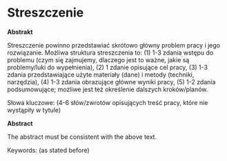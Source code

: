 # Streszczenie {.unnumbered}

**Abstrakt**

Streszczenie powinno przedstawiać skrótowo główny problem pracy i jego rozwiązanie.
Możliwa struktura streszczenia to: (1) 1-3 zdania wstępu do problemu (czym się zajmujemy, dlaczego jest to ważne, jakie są problemy/luki do wypełnienia), (2) 1 zdanie opisujące cel pracy, (3) 1-3 zdania przedstawiające użyte materiały (dane) i metody (techniki, narzędzia), (4) 1-3 zdania obrazujące główne wyniki pracy, (5) 1-2 zdania podsumowujące; możliwe jest też określenie dalszych kroków/planów.

Słowa kluczowe: (4-6 słów/zwrotów opisujących treść pracy, które nie wystąpiły w tytule)

**Abstract**

The abstract must be consistent with the above text.

Keywords: (as stated before)

\newpage

\setstretch{1.2}\sf\tighttoc\doublespacing
